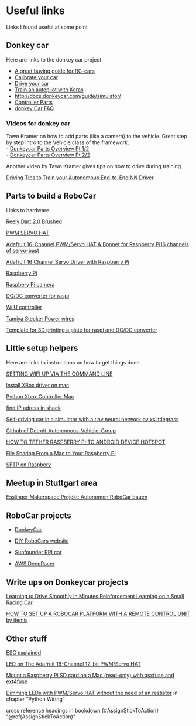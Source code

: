 # Useful links {#UsefulLinks}
Links I found useful at some point 

## Donkey car
Here are links to the donkey car project

- [A great buying guide for RC-cars](http://docs.donkeycar.com/roll_your_own/) 
- [Calibrate your car](http://docs.donkeycar.com/guide/calibrate/)
- [Drive your car](http://docs.donkeycar.com/guide/get_driving/)
- [Train an autopilot with Keras](http://docs.donkeycar.com/guide/train_autopilot/)
- [http://docs.donkeycar.com/guide/simulator/](http://docs.donkeycar.com/guide/simulator/)
- [Controller Parts](http://docs.donkeycar.com/parts/controllers/#physical-joystick-controller)
- [donkey Car FAQ](http://www.donkeycar.com/faq)

### Videos for donkey car

Tawn Kramer on how to add parts (like a camera) to the vehicle. Great step by step intro to the Vehicle class of the framework.  
- [Donkeycar Parts Overview Pt 1/2](https://www.youtube.com/watch?v=YZ4ESrtfShs)    
- [Donkeycar Parts Overview Pt 2/2](https://www.youtube.com/watch?v=G1JjAw_NdnE)

Another video by Tawn Kramer gives tips on how to drive during training

[Driving Tips to Train your Autonomous End-to-End NN Driver](https://www.youtube.com/watch?v=4fXbDf_QWM4&feature=youtu.be)

## Parts to build a RoboCar
Links to hardware 


[Reely Dart 2.0 Brushed](https://www.conrad.de/de/reely-dart-20-brushed-110-rc-modellauto-elektro-buggy-heckantrieb-100-premium-rtr-24-ghz-inkl-akku-ladegeraet-und-s-1605712.html)  

[PWM SERVO HAT](https://www.reichelt.de/raspberry-pi-servo-hat-16-kanal-pwm-rpi-servo-hat-p235533.html?)  

[Adafruit 16-Channel PWM/Servo HAT & Bonnet for Raspberry Pi16 channels of servo-bust](https://learn.adafruit.com/adafruit-16-channel-pwm-servo-hat-for-raspberry-pi/overview)

[Adafruit 16 Channel Servo Driver with Raspberry Pi](https://cdn-learn.adafruit.com/downloads/pdf/adafruit-16-channel-servo-driver-with-raspberry-pi.pdf )  

[Raspberry Pi](https://www.reichelt.de/raspberry-pi-3-b-4x-1-2-ghz-1-gb-ram-wlan-bt-raspberry-pi-3-p164977.html?r=1)  

[Raspbery Pi camera](https://www.amazon.de/dp/B00N1YJKFS/ref=pe_3044161_189395811_TE_dp_1)  

[DC/DC converter for raspi](https://www.reichelt.de/entwicklerboards-spannungsregler-6-40-v-dc-auf-2x-usb-5v-3a-debo-dc-2xusb-p242778.html?PROVID=2788&gclid=CjwKCAiA4OvhBRAjEiwAU2FoJaCWbrXYqhuMADE3wArHLnltplldPHPumAXmfit7bQZUbyxtnIbwhRoCvqAQAvD_BwE&&r=1)  

[WiiU controller](https://www.amazon.de/dp/B06XSB2TXQ/ref=pe_3044161_185740101_TE_item)  

[Tamiya Stecker Power wires](https://www.amazon.de/gp/product/B01I1N73TI/ref=ppx_yo_dt_b_asin_title_o04__o00_s00?ie=UTF8&psc=1) 

[Template for 3D printing a plate for raspi and DC/DC converter](https://www.tinkercad.com/things/fX3fJVQicx5-donkeycarbaseplate)


## Little setup helpers
Here are links to instructions on how to get things done

[SETTING WIFI UP VIA THE COMMAND LINE](https://www.raspberrypi.org/documentation/configuration/wireless/wireless-cli.md "DOCUMENTATION > CONFIGURATION > WIRELESS > WIRELESS-CLI")

[Install XBox driver on mac]( https://github.com/360Controller/360Controller/releases)

[Python Xbox Controller Mac](http://www.philipzucker.com/python-xbox-controller-mac/)  

[find IP adress in shack](http://leases.shack/#/)  


[Self-driving car in a simulator with a tiny neural network by xslittlegrass](https://github.com/xslittlegrass/CarND-Behavioral-Cloning)


[Github of Detroit-Autonomous-Vehicle-Group](https://github.com/Sashulik/Detroit-Autonomous-Vehicle-Group)

[HOW TO TETHER RASPBERRY PI TO ANDROID DEVICE HOTSPOT](http://onlineshouter.com/how-to-tether-raspberry-pi-to-android-device-hotspot/ )

[File Sharing From a Mac to Your Raspberry Pi](https://www.dexterindustries.com/howto/how-to-transfer-files-to-your-raspberry-pi-from-a-mac/)

[SFTP on Raspbery](https://www.raspberrypi.org/documentation/remote-access/ssh/sftp.md)

## Meetup in Stuttgart area


[Esslinger Makerspace Projekt: Autonomen RoboCar bauen](https://www.meetup.com/Esslingen-Makerspace/ "Homepage of the meetup")


## RoboCar projects

- [DonkeyCar](http://www.donkeycar.com)

- [DIY RoboCars website](https://diyrobocars.com)  

- [Sunfounder RPI car ](https://www.sunfounder.com/rpi-car.html)  

- [AWS DeepRacer](https://aws.amazon.com/deepracer/)  


## Write ups on Donkeycar projects

[Learning to Drive Smoothly in Minutes
Reinforcement Learning on a Small Racing Car](https://towardsdatascience.com/learning-to-drive-smoothly-in-minutes-450a7cdb35f4)


[HOW TO SET UP A ROBOCAR PLATFORM WITH A REMOTE CONTROL UNIT by itemis](https://blogs.itemis.com/en/how-to-set-up-a-robocar-platform-with-a-remote-control-unit)

## Other stuff

[ESC explained](https://en.wikipedia.org/wiki/Electronic_speed_control) 

[LED on The Adafruit 16-Channel 12-bit PWM/Servo HAT](https://cdn-learn.adafruit.com/downloads/pdf/16-channel-pwm-servo-driver.pdf)

[Mount a Raspberry Pi SD card on a Mac (read-only) with osxfuse and ext4fuse](https://www.jeffgeerling.com/blog/2017/mount-raspberry-pi-sd-card-on-mac-read-only-osxfuse-and-ext4fuse)

[Dimming LEDs with PWM/Servo HAT without the need of an restistor](https://cdn-learn.adafruit.com/downloads/pdf/adafruit-16-channel-pwm-servo-hat-for-raspberry-pi.pdf) in chapter "Python Wiring"

cross reference headings in bookdown
{#AssignStickToAction}
"\@ref(AssignStickToAction)"
